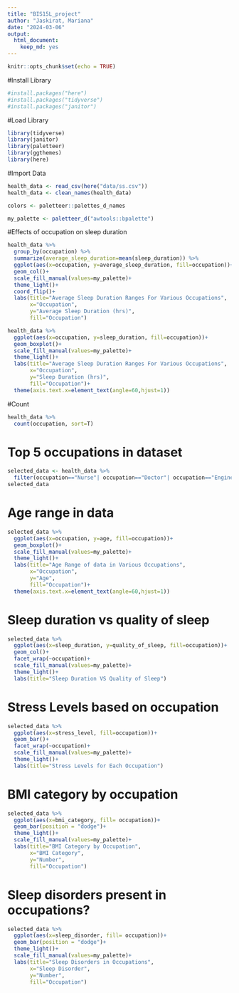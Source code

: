 ```yaml
---
title: "BIS15L_project"
author: "Jaskirat, Mariana"
date: "2024-03-06"
output: 
  html_document: 
    keep_md: yes
---
```


```r
knitr::opts_chunk$set(echo = TRUE)
```

#Install Library 
```r
#install.packages("here")
#install.packages("tidyverse")
#install.packages("janitor")
```


#Load Library
```r
library(tidyverse)
library(janitor)
library(paletteer)
library(ggthemes)
library(here)
```


#Import Data
```r
health_data <- read_csv(here("data/ss.csv"))
health_data <- clean_names(health_data)
```
```r
colors <- paletteer::palettes_d_names
```

```r
my_palette <- paletteer_d("awtools::bpalette")
```

#Effects of occupation on sleep duration
```r
health_data %>% 
  group_by(occupation) %>% 
  summarize(average_sleep_duration=mean(sleep_duration)) %>% 
  ggplot(aes(x=occupation, y=average_sleep_duration, fill=occupation))+
  geom_col()+
  scale_fill_manual(values=my_palette)+
  theme_light()+
  coord_flip()+
  labs(title="Average Sleep Duration Ranges For Various Occupations",
       x="Occupation", 
       y="Average Sleep Duration (hrs)", 
       fill="Occupation")
```


```r
health_data %>% 
  ggplot(aes(x=occupation, y=sleep_duration, fill=occupation))+
  geom_boxplot()+
  scale_fill_manual(values=my_palette)+
  theme_light()+
  labs(title="Average Sleep Duration Ranges For Various Occupations",
       x="Occupation", 
       y="Sleep Duration (hrs)", 
       fill="Occupation")+
  theme(axis.text.x=element_text(angle=60,hjust=1))
```
#Count
```r
health_data %>% 
  count(occupation, sort=T)
```

# Top 5 occupations in dataset

```r
selected_data <- health_data %>% 
  filter(occupation=="Nurse"| occupation=="Doctor"| occupation=="Engineer"| occupation=="Lawyer"| occupation=="Teacher")
selected_data
```

# Age range in data
```r
selected_data %>% 
  ggplot(aes(x=occupation, y=age, fill=occupation))+
  geom_boxplot()+
  scale_fill_manual(values=my_palette)+
  theme_light()+
  labs(title="Age Range of data in Various Occupations",
       x="Occupation", 
       y="Age", 
       fill="Occupation")+
  theme(axis.text.x=element_text(angle=60,hjust=1))
```



# Sleep duration vs quality of sleep 
```r
selected_data %>% 
  ggplot(aes(x=sleep_duration, y=quality_of_sleep, fill=occupation))+
  geom_col()+
  facet_wrap(~occupation)+
  scale_fill_manual(values=my_palette)+
  theme_light()+
  labs(title="Sleep Duration VS Quality of Sleep")
```

# Stress Levels based on occupation 
```r
selected_data %>% 
  ggplot(aes(x=stress_level, fill=occupation))+
  geom_bar()+
  facet_wrap(~occupation)+
  scale_fill_manual(values=my_palette)+
  theme_light()+
  labs(title="Stress Levels for Each Occupation")
```

# BMI category by occupation
```r
selected_data %>% 
  ggplot(aes(x=bmi_category, fill= occupation))+
  geom_bar(position = "dodge")+
  theme_light()+
  scale_fill_manual(values=my_palette)+
  labs(title="BMI Category by Occupation",
       x="BMI Category", 
       y="Number",
       fill="Occupation")
```
# Sleep disorders present in occupations?
```r
selected_data %>% 
  ggplot(aes(x=sleep_disorder, fill= occupation))+
  geom_bar(position = "dodge")+
  theme_light()+
  scale_fill_manual(values=my_palette)+
  labs(title="Sleep Disorders in Occupations",
       x="Sleep Disorder", 
       y="Number",
       fill="Occupation")
```

